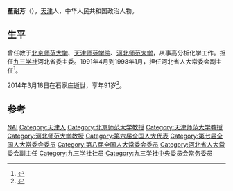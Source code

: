 '''董耐芳'''（{{bd|1923年|10月|2014年|3月18日|catIdx=Dong}}），[[天津市|天津]]人，中华人民共和国政治人物。

== 生平 ==
曾任教于[[北京师范大学|北京师范大学]]、[[天津师范学院|天津师范学院]]、[[河北师范大学|河北师范大学]]，从事高分析化学工作。担任[[九三学社|九三学社]]河北省委主委。1991年4月到1998年1月，担任河北省人大常委会副主任<ref>{{cite news|title=河北省委省政府领导走访慰问省级老干部送节日祝福|url=http://www.gov.cn/gzdt/2014-01/28/content_2577318.htm|accessdate=2014-03-31|newspaper=人民网|archive-date=2015-09-24|archive-url=https://web.archive.org/web/20150924045844/http://www.gov.cn/gzdt/2014-01/28/content_2577318.htm|dead-url=no}}</ref>。

2014年3月18日在石家庄逝世，享年91岁<ref>{{cite news|title=董耐芳同志逝世|url=http://cpc.people.com.cn/n/2014/0327/c87393-24749794.html|accessdate=2014-03-31|newspaper=人民网|archive-date=2018-09-26|archive-url=https://web.archive.org/web/20180926205619/http://cpc.people.com.cn/n/2014/0327/c87393-24749794.html|dead-url=no}}</ref>。

== 参考 ==
{{reflist}}

{{九三学社第八届中央委员会}}
{{九三学社第九届中央委员会}}

{{Authority control}}
{{DEFAULTSORT:Dong董}}
[[Category:董姓|NAI]]
[[Category:天津人|Category:天津人]]
[[Category:北京师范大学教授|Category:北京师范大学教授]]
[[Category:天津师范大学教授|Category:天津师范大学教授]]
[[Category:河北师范大学教授|Category:河北师范大学教授]]
[[Category:第六届全国人大代表|Category:第六届全国人大代表]]
[[Category:第七届全国人大常委会委员|Category:第七届全国人大常委会委员]]
[[Category:第八届全国人大常委会委员|Category:第八届全国人大常委会委员]]
[[Category:河北省人大常委会副主任|Category:河北省人大常委会副主任]]
[[Category:九三学社社员|Category:九三学社社员]]
[[Category:九三学社中央委员会常务委员|Category:九三学社中央委员会常务委员]]